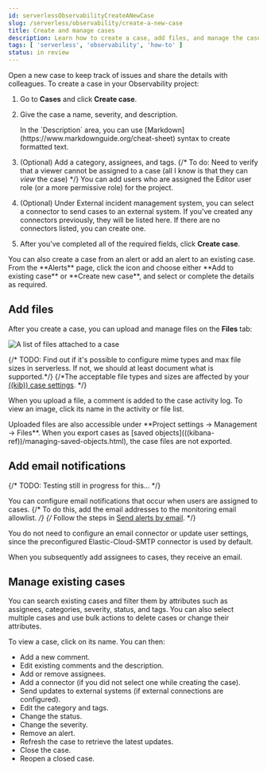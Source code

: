 ```yaml
---
id: serverlessObservabilityCreateANewCase
slug: /serverless/observability/create-a-new-case
title: Create and manage cases
description: Learn how to create a case, add files, and manage the case over time.
tags: [ 'serverless', 'observability', 'how-to' ]
status: in review
---
```




<InReview />

Open a new case to keep track of issues and share the details with colleagues.
To create a case in your Observability project:

1. Go to **Cases** and click **Create case**.
1. Give the case a name, severity, and description.

    <DocCallOut title="Tip">
    In the `Description` area, you can use
    [Markdown](https://www.markdownguide.org/cheat-sheet) syntax to create formatted text.
    </DocCallOut>

1. (Optional) Add a category, assignees, and tags.
    {/* To do: Need to verify that a viewer cannot be assigned to a case
    (all I know is that they can _view_ the case) */}
    You can add users who are assigned the Editor user role (or a more permissive role) for the project.

1. (Optional) Under External incident management system, you can select a connector to send cases to an external system.
    If you've created any connectors previously, they will be listed here.
    If there are no connectors listed, you can <DocLink id="serverlessObservabilitySendCasesToAnExternalSystem">create one</DocLink>.

1. After you've completed all of the required fields, click **Create case**.

<DocCallOut title="Tip">
You can also create a case from an alert or add an alert to an existing case. From the **Alerts** page, click the <DocIcon type="boxesHorizontal" title="More actions" /> icon and choose either **Add to existing case** or **Create new case**, and select or complete the details as required. 
</DocCallOut>

## Add files

After you create a case, you can upload and manage files on the **Files** tab:

![A list of files attached to a case](../images/cases-files-tab.png)

{/* TODO: Find out if it's possible to configure mime types and max file sizes in serverless.
    If not, we should at least document what is supported.*/}
{/*The acceptable file types and sizes are affected by your [((kib)) case settings](((kibana-ref))/cases-settings.html). */}

When you upload a file, a comment is added to the case activity log.
To view an image, click its name in the activity or file list.

<DocCallOut title="Note">
Uploaded files are also accessible under **Project settings -> Management -> Files**.
When you export cases as [saved objects](((kibana-ref))/managing-saved-objects.html), the case files are not exported.
</DocCallOut>


## Add email notifications

{/* TODO: Testing still in progress for this... */}

You can configure email notifications that occur when users are assigned to
cases.
{/* To do this, add the email addresses to the monitoring email allowlist. */}
{/* Follow the steps in [Send alerts by email](((cloud))/ec-watcher.html#ec-watcher-allowlist). */}

You do not need to configure an email connector or update
user settings, since the preconfigured Elastic-Cloud-SMTP connector is
used by default.

When you subsequently add assignees to cases, they receive an email.

<div id="manage-case-observability"></div>

## Manage existing cases

You can search existing cases and filter them by attributes such as assignees,
categories, severity, status, and tags. You can also select multiple cases and use bulk
actions to delete cases or change their attributes.

To view a case, click on its name. You can then:

* Add a new comment.
* Edit existing comments and the description.
* Add or remove assignees.
* Add a <DocLink id="serverlessObservabilitySendCasesToAnExternalSystem">connector</DocLink> (if you did not select one while creating the case).
* Send updates to external systems (if external connections are configured).
* Edit the category and tags.
* Change the status.
* Change the severity.
* Remove an alert.
* Refresh the case to retrieve the latest updates.
* Close the case.
* Reopen a closed case.



<Feedback slug="/serverless/observability/create-a-new-case" filepath="docs/cases/create-a-new-case.mdx" />
